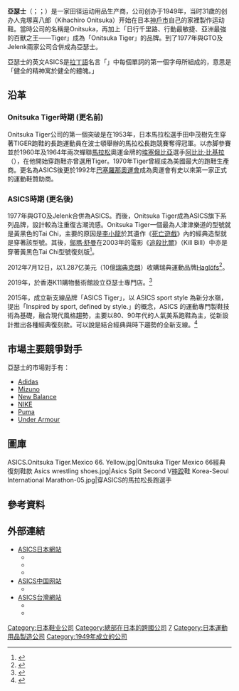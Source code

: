 {{expand|time=2018-06-11T13:32:51+00:00}}
{{NoteTA
|1=zh:舒曼;zh-cn:瑟曼;zh-hk:花曼;
|2=zh:鄔瑪;zh-cn:乌玛;zh-hk:奧瑪;
|3=zh:追殺比爾;zh-cn:杀死比尔;zh-hk:標殺令;
}}
{{Infobox_Company
| company_name = 亞瑟士
| company_name_en = ASICS
| company_logo = [[File:Asics_Logo.svg|200px]]
| company_type = [[上市公司|上市公司]]
| company_slogan = 
| foundation = 1949年
| market_information = {{tyo|7936}}
| location = {{JPN}}[[兵庫縣|兵庫縣]][[神戶市|神戶市]]
| key_people = 會長：和田清美<br>社長：尾山基
| founder = 鬼塚喜八郎
| industry = 運動用品
| num_employees = 8586人
| products = 運動鞋<br>運動用品
| revenue = 4001億57百萬日圓（2017年12月期）
| net_income = 129億70百萬日圓（2017年12月期）
| homepage = {{URL|http://www.asics.com/jp/ja-jp/}}
| native_name = 株式会社アシックス
| assets = 3482億32百萬日圓（2017年12月期）
}}

'''亞瑟士'''（{{lang-ja|アシックス}}；{{lang-en|ASICS}}；{{tyo|7936}}）是一家田径运动用品生产商，公司创办于1949年，当时31歲的创办人鬼塚喜八郎（Kihachiro Onitsuka）开始在日本[[神戶市|神戶市]]自己的家裡製作运动鞋。當時公司的名稱是Onitsuka，再加上「日行千里路、行動最敏捷、亞洲最強的百獸之王——Tiger」成為「Onitsuka Tiger」的品牌。到了1977年與GTO及Jelenk兩家公司合併成為亞瑟士。

亞瑟士的英文ASICS是[[拉丁語|拉丁語]]名言「{{link-en|有健全的身体才有健全的精神|Mens sana in corpore sano|Anima Sana in Corpore Sano}}」中每個單詞的第一個字母所組成的，意思是「健全的精神寓於健全的體魄。」

== 沿革 ==

=== Onitsuka Tiger時期 (更名前) ===
Onitsuka Tiger公司的第一個突破是在1953年，日本馬拉松選手田中茂樹先生穿著TIGER跑鞋的長跑運動員在波士頓舉辦的馬拉松長跑競賽奪得冠軍。以赤脚參賽並於1960年及1964年兩次蟬聯[[馬拉松|馬拉松]]奧運金牌的[[埃塞俄比亞|埃塞俄比亞]]選手[[阿比比·比基拉|阿比比·比基拉]]（{{lang|en|Abebe Bikila}}），在他開始穿跑鞋亦曾選用Tiger。1970年Tiger曾經成為美國最大的跑鞋生產商。更名為ASICS後更於1992年[[1992年夏季奧林匹克運動會|巴塞羅那奧運會]]成為奧運會有史以來第一家正式的運動鞋贊助商。

=== ASICS時期 (更名後) ===
1977年與GTO及Jelenk合併為ASICS。而後，Onitsuka Tiger成為ASICS旗下系列品牌，設計較為注重復古潮流感。Onitsuka Tiger一個最為人津津樂道的型號就是黃黑色的Tai Chi，主要的原因是[[李小龍|李小龍]]於其遺作《[[死亡遊戲|死亡遊戲]]》內的經典造型就是穿著該型號。其後，[[鄔瑪·舒曼|鄔瑪·舒曼]]在2003年的電影《[[追殺比爾|追殺比爾]]》（Kill Bill）中亦是穿著黃黑色Tai Chi型號復刻版<ref>{{cite news | title = Onitsuka Tiger潮虎駕到 | date = 2008-01-10 | url = http://news.sina.com.hk/cgi-bin/nw/show.cgi/53/1/1/604652/1.html | work = 明報 | quote =  | accessdate = 2011-08-29 }}{{Dead link|date=2019年10月 |bot=InternetArchiveBot |fix-attempted=yes }}</ref>。

2012年7月12日，以1.287亿美元（10億[[瑞典克朗|瑞典克朗]]）收購瑞典運動品牌[[Haglöfs|Haglöfs]]<ref>{{cite news |url=https://www.reuters.com/article/idUSTOE66B05E20100712 |title=Japan's ASICS buys Sweden's Haglofs for $128.7 mln |publisher=Reuters |date=2010-07-12 |accessdate=2011-05-19 |first=Mariko |last=Katsumura |archive-date=2021-06-16 |archive-url=https://web.archive.org/web/20210616040207/https://www.reuters.com/article/idUSTOE66B05E20100712 }}</ref>。

2019年，於香港K11購物藝術館設立亞瑟士專門店。<ref>{{Cite web |url=https://www.hk01.com/%E5%8D%B3%E6%99%82%E9%AB%94%E8%82%B2/380313/%E9%AB%94%E7%89%A9%E5%AF%AB%E5%BF%97-%E7%B5%90%E5%90%88%E6%B8%AF%E7%BE%8E%E5%85%83%E7%B4%A0-%E7%94%A8%E7%95%AB%E4%BD%9C%E8%A7%A3%E8%AA%AA5%E5%80%8Basics-tiger%E7%B6%93%E5%85%B8%E9%9E%8B%E6%AC%BE |title=【體物寫志】結合港美元素　用畫作解說5個ASICS TIGER經典鞋款  |accessdate=2019-11-29 |archive-date=2020-02-15 |archive-url=https://web.archive.org/web/20200215204128/https://www.hk01.com/%E5%8D%B3%E6%99%82%E9%AB%94%E8%82%B2/380313/%E9%AB%94%E7%89%A9%E5%AF%AB%E5%BF%97-%E7%B5%90%E5%90%88%E6%B8%AF%E7%BE%8E%E5%85%83%E7%B4%A0-%E7%94%A8%E7%95%AB%E4%BD%9C%E8%A7%A3%E8%AA%AA5%E5%80%8Basics-tiger%E7%B6%93%E5%85%B8%E9%9E%8B%E6%AC%BE |dead-url=no }}</ref>

2015年，成立新支線品牌「ASICS Tiger」，以 ASICS sport style 為新分水嶺，提出「Inspired by sport, defined by style.」的概念，ASICS 的運動專門製鞋技術為基礎，融合現代風格趨勢，主要以80、90年代的人氣美系跑鞋為主，從新設計推出各種經典復刻款。可以說是結合經典與時下趨勢的全新支線。<ref>{{Cite web|title=ASICS 和 Onitsuka Tiger 差在哪？一次搞懂日本運動鞋霸主 ASICS 家族三大系列！|url=https://www.gq.com.tw/fashion/article/acsis-onitsuka-tiger|access-date=2021-11-05|date=2020-04-21|last=Nast|first=Condé|work=GQ Taiwan|language=zh-TW|archive-date=2021-11-05|archive-url=https://web.archive.org/web/20211105125358/https://www.gq.com.tw/fashion/article/acsis-onitsuka-tiger}}</ref>

== 市場主要競爭對手 ==
亞瑟士的市場對手有：
* [[Adidas|Adidas]]
* [[Mizuno|Mizuno]]
* [[New_Balance|New Balance]]
* [[耐克|NIKE]]
* [[Puma|Puma]]
* [[Under_Armour|Under Armour]]

== 圖庫 ==
<gallery>
ASICS.Onitsuka Tiger.Mexico 66. Yellow.jpg|Onitsuka Tiger Mexico 66經典復刻鞋款
Asics wrestling shoes.jpg|Asics Split Second V[[摔跤|摔跤]]鞋
Korea-Seoul International Marathon-05.jpg|穿ASICS的馬拉松長跑選手
</gallery>

== 參考資料 ==
{{reflist}}

== 外部連結 ==
*[http://www.asics.com/jp/ja-jp/ ASICS日本網站] {{Wayback|url=http://www.asics.com/jp/ja-jp/ |date=20210216130715 }}
**{{Facebook|ASICSJapan|ASICS}}
**{{Twitter|ASICS_JP|ASICS Japan}}
**{{YouTube|user=ASICSJAPANMOVIE|ASICS Japan}}
*[http://www.asics.com.cn ASICS中国网站] {{Wayback|url=http://www.asics.com.cn/ |date=20201205044345 }}
**{{Sinaweibo|asicsofficial|ASICS}}
*[http://www.asics.com.tw ASICS台灣網站] {{Wayback|url=http://www.asics.com.tw/ |date=20201124182323 }}
**{{Facebook|ASICSTW|ASICS}}
**{{YouTube|user=asicsclub|ASICS Taiwan}}

{{体育用品品牌}}
[[Category:日本鞋业公司|Category:日本鞋业公司]]
[[Category:總部在日本的跨國公司|Category:總部在日本的跨國公司]]
[[Category:東京證券交易所上市公司|7]]
[[Category:日本運動用品製造公司|Category:日本運動用品製造公司]]
[[Category:1949年成立的公司|Category:1949年成立的公司]]